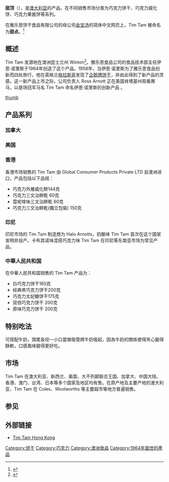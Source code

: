 {{multiple issues|
{{copyedit|time=2014-12-17T16:05:56+00:00}}
{{expand|time=2014-12-17T16:05:56+00:00}}
{{refimprove|time=2014-12-17T16:05:56+00:00}}
{{disputed title}}
}}
'''甜顶'''（{{lang-en|Tim Tam}}），是[[澳大利亚|澳大利亚]]{{le|雅乐思饼干|Arnott's Biscuits|雅乐思饼干食品有限公司}}的产品，在不同销售市场分类为巧克力饼干、巧克力威化饼、巧克力果酱饼等系列。

在雅乐思饼干食品有限公司的母公司[[金宝汤|金宝汤]]的简体中文网页上，Tim Tam 被命名为'''甜点'''。<ref>{{cite web |url=https://www.jd.com/tupian/13202f9b3fb8e8fa7672.html |accessdate=2019-05-17 |title=存档副本 |archive-date=2019-05-17 |archive-url=https://web.archive.org/web/20190517011713/https://www.jd.com/tupian/13202f9b3fb8e8fa7672.html |dead-url=no }}</ref>

==概述==
Tim Tam 发源地在澳洲昆士兰州 Winton<ref>{{cite web |url=http://www.xkb.com.au/html/news/aozhoucaijing/2014/0217/121332.html |title=澳饼干Tim Tam庆祝50岁“生日” |publisher=澳洲新快网 |date=2014-02-17 |access-date=2014-12-22 |archive-date=2014-12-22 |archive-url=https://web.archive.org/web/20141222144514/http://www.xkb.com.au/html/news/aozhoucaijing/2014/0217/121332.html |dead-url=no }}</ref>。雅乐思食品公司的食品技术部主任伊恩·诺里斯于1964年创造了这个产品。1958年，当伊恩·诺里斯为了雅乐思食品创新而四处旅行，他在英格兰[[格拉斯哥|格拉斯哥]]发现了[[w:Penguin_(biscuit)|企鹅牌饼干]]，并由此得到了新产品的灵感。这一新产品上市之际，公司负责人 Ross Arnott 正在美国肯塔基州观看赛马，以是场冠军马名 Tim Tam 命名伊恩·诺里斯的创新产品 。

[[file:Tim_Tams.jpg|thumb]]

==产品系列==


===加拿大===

===美国===

===香港===

香港市场销售的 Tim Tam 由 Global Consumer Products Private LTD 自澳洲进口，产品包括以下品规：

* 巧克力外層威化餅144克
* 巧克力三文治餅乾 60克
* 雲呢嗱味三文治餅乾 60克
* 巧克力三文治餅乾(獨立包裝) 150克

===印尼===
印尼市场的 Tim Tam 制造商为 Halo Arnotts，奶酪味 Tim Tam 首次在这个国家发明并投产。卡布其诺味混搭巧克力味 Tim Tam 在印尼等东南亚市场为常见产品。

===中華人民共和国===

在中華人民共和国销售的 Tim Tam 产品为：

*白巧克力饼干165克
*经典黑巧克力饼干200克
*巧克力太妃糖饼干175克
*双倍巧克力饼干 200克
*原味巧克力饼干 200克

==特别吃法==

可搭配牛奶，頭尾各咬一小口當做吸管將牛奶吸起，因為牛奶的關係使得夾心變得酥軟，口感風味變得更好吃。

==市场==
Tim Tam 在澳大利亚、新西兰、美国、大不列颠联合王国、加拿大、中国大陆、香港、澳门、台湾、日本等多个国家及地区均有售。在原产地及主要产地的澳大利亚，Tim Tam 在 Coles、Woolworths 等主要超市等地方普遍销售。

==参见==
{{reflist}}

==外部链接==

*[https://www.facebook.com/timtamhongkong Tim Tam Hong Kong] {{Wayback|url=https://www.facebook.com/timtamhongkong |date=20190904105311 }}

[[Category:饼干|Category:饼干]]
[[Category:巧克力|Category:巧克力]]
[[Category:澳洲食品|Category:澳洲食品]]
[[Category:1964年面世的產品|Category:1964年面世的產品]]